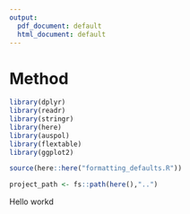```yaml
---
output:
  pdf_document: default
  html_document: default
---
```

# Method {#method}

```r
library(dplyr)
library(readr)
library(stringr)
library(here)
library(auspol)
library(flextable)
library(ggplot2)

source(here::here("formatting_defaults.R"))

project_path <- fs::path(here(),"..")


```

Hello workd